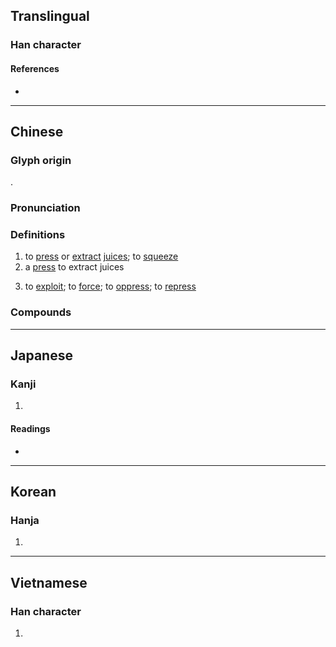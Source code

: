 {{also|搾}}
{{character info}}
==Translingual==

===Han character===
{{Han char|rn=75|rad=木|as=10|sn=14|four=43911|canj=DJCS|ids=⿰木窄}}

====References====
* {{Han ref|kx=0544.030|dkj=15259|dj=0931.220|hdz=21270.030|uh=69A8|ud=27048|bh=BA5E|bd=47710}}

----

==Chinese==
{{zh-forms|ss=乍|alt=*搾}}

===Glyph origin===
{{Han etym}}
{{Han compound|木|窄|ls=psc|ls2=ic|c1=s|c2=p|t1=tree}}.

===Pronunciation===
{{zh-pron
|m=zhà
|c=zaa3
|mn=qz,xm:chè/zz:chèe/qz,tw,xm,zz:chà
|mn_note=chè/chèe - vernacular; chà - literary
|mc=y
|oc=y
|ma=
|cat=v,n
}}

===Definitions===
{{zh-hanzi}}

# to [[press]] or [[extract]] [[juice]]s; to [[squeeze]]
# a [[press]] to extract juices
# {{lb|zh|figurative}} to [[exploit]]; to [[force]]; to [[oppress]]; to [[repress]]

===Compounds===
{{zh-der|壓榨|榨乳器|榨取|榨床|榨汁|榨汁機|榨油水|榨菜}}

----

==Japanese==

===Kanji===
{{ja-kanji|grade=|rs=木10}}

# {{rfdef|ja|sort=木10}}

====Readings====
* {{ja-readings|on=[[さ]] (sa), [[しゃ]] (sha), [[さい]] (sai), [[さく]] (saku)|kun=[[しぼりき]] (shiboriki)}}

----

==Korean==

===Hanja===
{{ko-hanja|hangeul=자|eumhun=|rv=ja|mr=cha|y=ca}}

# {{rfdef|ko|sort=木10}}

----

==Vietnamese==

===Han character===
{{vi-readings|reading=trá|rs=木10}}

# {{rfdef|vi|sort=木10}}